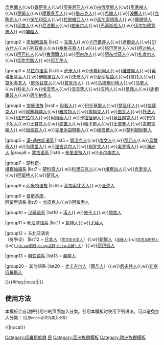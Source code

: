 {{Navbox
|name = 俄羅斯民族
|state = {{{state|autocollapse}}}
|title = {{flagicon|Russia}} [[俄罗斯]]國內的各個[[俄羅斯民族|民族]]
|groupstyle = text-align: center;
|liststyle = text-align: left;
|above = 

|group1 = [[印欧语系]]
|list1 = [[俄羅斯人]]{{.w}}[[乌克兰族|烏克蘭人]]{{.w}}[[哥萨克|哥萨克人]]{{.w}}[[亚美尼亚人]]{{.w}}[[白俄罗斯人]]{{.w}}[[奥塞梯人]]{{.w}}[[罗姆人]]{{.w}}[[摩爾多瓦人]]{{.w}}[[塔吉克族|塔吉克人]]{{.w}}[[希臘人]]{{.w}}[[俄羅斯的波蘭人|波蘭人]]{{.w}}[[立陶宛人]]{{.w}}[[保加利亞人]]{{.w}}[[拉脫維亞人]]{{.w}}[[高加索塔蒂人]]{{.w}}[[俄羅斯的庫爾德人|庫爾德人]]{{.w}}[[印裔俄羅斯人|印度人]]{{.w}}[[尼泊爾裔俄羅斯人|尼泊爾人]]{{.w}}[[帕米尔人]]{{.w}}[[俄羅斯的巴基斯坦人|巴基斯坦人]]{{.w}}[[伏尔加德意志人]]{{.w}}[[囉哩人]]

|group2 = [[高加索诸语言|高加索語系]]
|list2 = [[车臣人]]{{.w}}[[卡巴爾達人]]{{.w}}[[達爾金人]]{{.w}}[[印古什人]]{{.w}}[[列茲金人]]{{.w}}[[喬治亞人|格魯吉亞人]]{{.w}}{{link-ru|拉克人|Лакцы}}{{.w}}[[塔巴萨兰人]]{{.w}}[[阿迪格人]]{{.w}}[[阿巴扎人]]{{.w}}[[魯圖爾人]]{{.w}}[[阿古尔人]]{{.w}}[[阿布哈茲人]]{{.w}}[[查胡尔人|札库尔人]]{{.w}}[[切尔克斯人]]{{.w}}[[阿瓦尔人 (高加索)|阿瓦尔人]]

|group3 = [[乌拉尔语系]] 
|list3 = [[萨米人]]{{.w}}[[卡累利阿人]]{{.w}}[[维普斯人]]{{.w}}[[英格里芬兰人]]{{.w}}[[伊喬里亞人]]{{.w}}[[瓦佳人|沃茨人]]{{.w}}[[愛沙尼亞人]]{{.w}}[[塞托人]]{{.w}}[[莫尔多瓦人]]（[[厄尔兹亚人]]{{.w}}[[莫克沙人]]）{{.w}}[[乌德穆尔特人]]{{.w}}[[马里人]]{{.w}}[[科米人]]{{.w}}[[埃涅茨人]]{{.w}}[[涅涅茨人]]{{.w}}[[汉特人]]{{.w}}[[曼西人]]{{.w}}[[謝爾庫普人]]{{.w}}[[恩加納桑人]]

|group4 = [[突厥语族]]
|list4 = [[鞑靼人]]{{.w}}[[巴什基爾人]]{{.w}}[[楚瓦什人]]{{.w}}[[哈薩克裔俄羅斯人|哈薩克人]]{{.w}}[[阿塞拜疆族|阿塞拜疆人]]{{.w}}[[雅库特人]]{{.w}}[[庫梅克人]]{{.w}}[[图瓦人]]{{.w}}[[托法人]]{{.w}}[[图巴拉尔人]]{{.w}}[[阿爾泰人]]{{.w}}[[卡拉恰伊人]]{{.w}}[[乌孜别克族|烏茲別克人]]{{.w}}[[巴尔卡尔人]]{{.w}}[[麥斯赫特土耳其人|土耳其人]]{{.w}}[[諾蓋人]]{{.w}}[[哈卡斯人]]{{.w}}[[土庫曼人]]{{.w}}[[柯爾克孜族|吉爾吉斯人]]{{.w}}[[加告茲人]]{{.w}}[[克里米亞韃靼人]]{{.w}}[[维吾尔族|維吾爾人]]{{.w}}[[楚利姆鞑靼人]]

|group5 = [[满-通古斯语系]]
|list5 = [[鄂温克族|鄂溫克人]]{{.w}}[[埃文人]]{{.w}}[[赫哲族|那乃人]]{{.w}}[[烏爾奇人]]{{.w}}[[乌德盖人]]{{.w}}[[涅吉达尔人]]{{.w}}[[鄂罗克人]]{{.w}}[[奥罗奇人]]{{.w}}[[俄羅斯的滿洲人|滿洲人]]
|group6 = [[蒙古语系]]
|list6 = [[布里亚特人]]{{.w}}[[卡尔梅克人]]

|group7 = [[楚科奇－堪察加语系|楚科奇-<br />堪察加語系]]
|list7 = [[楚科奇人]]{{.w}}[[科里亚克人]]{{.w}}[[伊捷尔缅族|堪察加人]]{{.w}}[[克里克族|克里克人]]{{.w}}[[阿留特族|阿留特人]]{{.w}}[[楚凡人]]

|group8 = [[闪米特语族]]
|list8 = [[高加索犹太人]]{{.w}}[[亚述人]]

|group9 = [[爱斯基摩－阿留申语系|爱斯基摩-<br />阿留申语系]]
|list9 = [[西伯利亞尤皮克族|尤皮克人]]{{.w}}[[阿留申人]]

|group10 = [[汉藏语系]]
|list10 = [[华裔俄罗斯人|漢人]]{{.w}}[[东干族|東干人]]{{.w}}[[塔兹族|塔兹人]]

|group11 = [[叶尼塞语系]]
|list11 = [[凯特人]]{{.w}}[[尤格人]]

|group12 = 东北亚语言<br />（有争议）
|list12 = [[日本裔俄羅斯人|日本人]]（<small>[[库页岛日本人]]</small>）{{.w}}[[高麗人 (蘇聯)|朝鮮人]]（<small>[[高麗人 (蘇聯)|高麗人]]{{.w}}[[庫頁島朝鮮族|库页岛朝鲜人]]{{.w}}[[朝鲜裔俄罗斯人|-{zh-cn:朝鲜;zh-sg:北韩;zh-tw:北韓}-人]]</small>）{{.w}}[[阿伊努裔俄羅斯人|阿伊努人]]

|group13 = [[南亚语系]]
|list13 = [[越南裔俄羅斯人|越南人]]

|group20 = 其他語系
|list20 = [[尤卡吉尔人]]（[[楚凡人]]）{{.w}}[[尼夫赫人]]{{.w}}[[非裔俄羅斯人]]

}}<includeonly>{{#ifeq:{{{1}}}|nocat||[[Category:俄羅斯族群]]}}</includeonly><noinclude>

== 使用方法 ==
本模板会自动把引用它的页面加入分类。引用本模板时使用下列语法，可以避免加入分类：<small>（注意nocat必须为英文小写）</small>

<nowiki>{{</nowiki>{{PAGENAME}}<nowiki>|nocat}}</nowiki>

[[Category:俄罗斯模板| 民]]
[[Category:亞洲族群模板]]
[[Category:歐洲族群模板]]
</noinclude>
